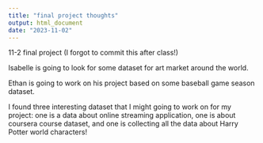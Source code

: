 ```yaml
---
title: "final project thoughts"
output: html_document
date: "2023-11-02"
---
```


11-2 final project (I forgot to commit this after class!)

Isabelle is going to look for some dataset for art market around the world.

Ethan is going to work on his project based on some baseball game season dataset.

I found three interesting dataset that I might going to work on for my project: one is a data about online streaming application, one is about coursera course dataset, and one is collecting all the data about Harry Potter world characters!
